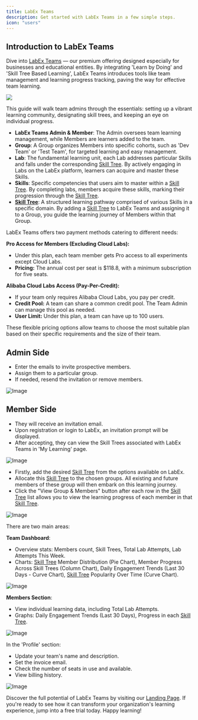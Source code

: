 ```yaml
---
title: LabEx Teams
description: Get started with LabEx Teams in a few simple steps.
icon: "users"
---
```


## Introduction to LabEx Teams

Dive into [LabEx Teams](https://labex.io/business) — our premium offering designed especially for businesses and educational entities. By integrating 'Learn by Doing' and 'Skill Tree Based Learning', LabEx Teams introduces tools like team management and learning progress tracking, paving the way for effective team learning.

<a href="https://forms.gle/RzZrj4LvRY5ek3us5" target="_blank">
  <img noZoom src="/images/labex-teams.png" />
</a>

This guide will walk team admins through the essentials: setting up a vibrant learning community, designating skill trees, and keeping an eye on individual progress.

<AccordionGroup>

<Accordion title="Key Concepts" icon="alien-8bit">

- **LabEx Teams Admin & Member**: The Admin oversees team learning management, while Members are learners added to the team.
- **Group**: A Group organizes Members into specific cohorts, such as 'Dev Team' or 'Test Team', for targeted learning and easy management.
- **Lab**: The fundamental learning unit, each Lab addresses particular Skills and falls under the corresponding [Skill Tree](/using-labex/quick-start#skill-trees). By actively engaging in Labs on the LabEx platform, learners can acquire and master these Skills.
- **Skills**: Specific competencies that users aim to master within a [Skill Tree](/using-labex/quick-start#skill-trees). By completing labs, members acquire these skills, marking their progression through the [Skill Tree](/using-labex/quick-start#skill-trees).
- **[Skill Tree](/using-labex/quick-start#skill-trees)**: A structured learning pathway comprised of various Skills in a specific domain. By adding a [Skill Tree](/using-labex/quick-start#skill-trees) to LabEx Teams and assigning it to a Group, you guide the learning journey of Members within that Group.

</Accordion>

<Accordion title="Payment Methods and Pricing" icon="credit-card">

LabEx Teams offers two payment methods catering to different needs:

**Pro Access for Members (Excluding Cloud Labs):**

- Under this plan, each team member gets Pro access to all experiments except Cloud Labs.
- **Pricing:** The annual cost per seat is $118.8, with a minimum subscription for five seats.

**Alibaba Cloud Labs Access (Pay-Per-Credit):**

- If your team only requires Alibaba Cloud Labs, you pay per credit.
- **Credit Pool:** A team can share a common credit pool. The Team Admin can manage this pool as needed.
- **User Limit:** Under this plan, a team can have up to 100 users.

These flexible pricing options allow teams to choose the most suitable plan based on their specific requirements and the size of their team.

</Accordion>

<Accordion title="Inviting Members" icon="user-plus">

## Admin Side

- Enter the emails to invite prospective members.
- Assign them to a particular group.
- If needed, resend the invitation or remove members.

![Image](/images/YWWT1B4itRgR.png)

## Member Side

- They will receive an invitation email.
- Upon registration or login to LabEx, an invitation prompt will be displayed.
- After accepting, they can view the Skill Trees associated with LabEx Teams in 'My Learning' page.

![Image](/images/82fI65jxlbTE.png)

</Accordion>

<Accordion title="Configuring Skill Trees for Groups" icon="tree">

- Firstly, add the desired [Skill Tree](/using-labex/quick-start#skill-trees) from the options available on LabEx.
- Allocate this [Skill Tree](/using-labex/quick-start#skill-trees) to the chosen groups. All existing and future members of these group will then embark on this learning journey.
- Click the "View Group & Members" button after each row in the [Skill Tree](/using-labex/quick-start#skill-trees) list allows you to view the learning progress of each member in that [Skill Tree](/using-labex/quick-start#skill-trees).

![Image](/images/ZSRxz1zwffIB.png)

</Accordion>

<Accordion title="Tracking Learning Data" icon="list-check">

There are two main areas:

**Team Dashboard**:

- Overview stats: Members count, Skill Trees, Total Lab Attempts, Lab Attempts This Week.
- Charts: [Skill Tree](/using-labex/quick-start#skill-trees) Member Distribution (Pie Chart), Member Progress Across Skill Trees (Column Chart), Daily Engagement Trends (Last 30 Days - Curve Chart), [Skill Tree](/using-labex/quick-start#skill-trees) Popularity Over Time (Curve Chart).

![Image](/images/A79g9kbKm8zb.png)

**Members Section**:

- View individual learning data, including Total Lab Attempts.
- Graphs: Daily Engagement Trends (Last 30 Days), Progress in each [Skill Tree](/using-labex/quick-start#skill-trees).

![Image](/images/V9S4QcLX9oVG.png)

</Accordion>

<Accordion title="Setting Up Team Information" icon="gear">

In the 'Profile' section:

- Update your team's name and description.
- Set the invoice email.
- Check the number of seats in use and available.
- View billing history.

![Image](/images/VCDXtXbX9vG8.png)

</Accordion>

</AccordionGroup>

Discover the full potential of LabEx Teams by visiting our [Landing Page](https://labex.io/business). If you're ready to see how it can transform your organization's learning experience, jump into a free trial today. Happy learning!
